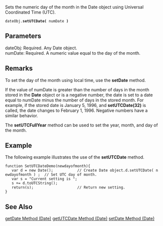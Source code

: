 Sets the numeric day of the month in the Date object using Universal Coordinated Time (UTC).

 dateObj.'''setUTCDate(''' numDate ''')''' 
==Parameters==
; dateObj: Required. Any Date object.
; numDate: Required. A numeric value equal to the day of the month.

==Remarks==
To set the day of the month using local time, use the '''setDate''' method.

If the value of numDate is greater than the number of days in the month stored in the '''Date''' object or is a negative number, the date is set to a date equal to numDate minus the number of days in the stored month. For example, if the stored date is January 5, 1996, and '''setUTCDate(32)''' is called, the date changes to February 1, 1996. Negative numbers have a similar behavior.

The '''setUTCFullYear''' method can be used to set the year, month, and day of the month.


==Example==
The following example illustrates the use of the '''setUTCDate''' method.

 function SetUTCDateDemo(newdayofmonth){
    var d = new Date();           // Create Date object.d.setUTCDate( newdayofmonth ) ;  // Set UTC day of month.
    var s = "Current setting is ";
    s += d.toUTCString(); 
    return(s);                    // Return new setting.
 }

==See Also==

              

              

              
[[javascript/Date/getDate|getDate Method (Date)]]
[[javascript/Date/getUTCDate|getUTCDate Method (Date)]]
[[javascript/Date/setDate|setDate Method (Date)]]
